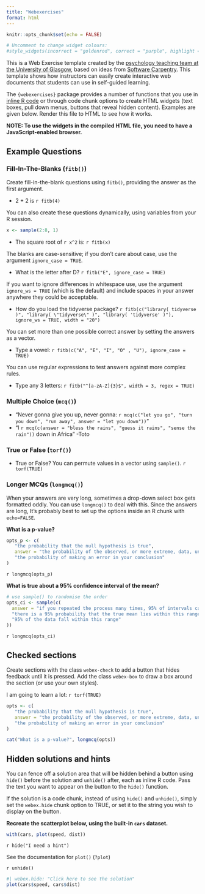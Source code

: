 ```yaml
---
title: "Webexercises"
format: html
---
```


```r
knitr::opts_chunk$set(echo = FALSE)

# Uncomment to change widget colours:
#style_widgets(incorrect = "goldenrod", correct = "purple", highlight = "firebrick")
```

This is a Web Exercise template created by the [psychology teaching team
at the University of Glasgow](http://www.psy.gla.ac.uk), based on ideas
from [Software Carpentry](https://software-carpentry.org/lessons/). This
template shows how instructors can easily create interactive web
documents that students can use in self-guided learning.

The `{webexercises}` package provides a number of functions that you use
in [inline R
code](https://github.com/rstudio/cheatsheets/raw/master/rmarkdown-2.0.pdf)
or through code chunk options to create HTML widgets (text boxes, pull
down menus, buttons that reveal hidden content). Examples are given
below. Render this file to HTML to see how it works.

**NOTE: To use the widgets in the compiled HTML file, you need to have a
JavaScript-enabled browser.**

## Example Questions

### Fill-In-The-Blanks (`fitb()`)

Create fill-in-the-blank questions using `fitb()`, providing the answer
as the first argument.

-   2 + 2 is `r fitb(4)`

You can also create these questions dynamically, using variables from
your R session.

```r
x <- sample(2:8, 1)
```

-   The square root of `r x^2` is: `r fitb(x)`

The blanks are case-sensitive; if you don't care about case, use the
argument `ignore_case = TRUE`.

-   What is the letter after D? `r fitb("E", ignore_case = TRUE)`

If you want to ignore differences in whitespace use, use the argument
`ignore_ws = TRUE` (which is the default) and include spaces in your
answer anywhere they could be acceptable.

-   How do you load the tidyverse package?
    `r fitb(c("library( tidyverse )", "library( \"tidyverse\" )", "library( 'tidyverse' )"), ignore_ws = TRUE, width = "20")`

You can set more than one possible correct answer by setting the answers
as a vector.

-   Type a vowel:
    `r fitb(c("A", "E", "I", "O" , "U"), ignore_case = TRUE)`

You can use regular expressions to test answers against more complex
rules.

-   Type any 3 letters:
    `r fitb("^[a-zA-Z]{3}$", width = 3, regex = TRUE)`

### Multiple Choice (`mcq()`)

-   "Never gonna give you up, never gonna:
    `r mcq(c("let you go", "turn you down", "run away", answer = "let you down"))`"
-   "I
    `r mcq(c(answer = "bless the rains", "guess it rains", "sense the rain"))`
    down in Africa" -Toto

### True or False (`torf()`)

-   True or False? You can permute values in a vector using `sample()`.
    `r torf(TRUE)`

### Longer MCQs (`longmcq()`)

When your answers are very long, sometimes a drop-down select box gets
formatted oddly. You can use `longmcq()` to deal with this. Since the
answers are long, It's probably best to set up the options inside an R
chunk with `echo=FALSE`.

**What is a p-value?**

```r
opts_p <- c(
   "the probability that the null hypothesis is true",
   answer = "the probability of the observed, or more extreme, data, under the assumption that the null-hypothesis is true",
   "the probability of making an error in your conclusion"
)
```

`r longmcq(opts_p)`

**What is true about a 95% confidence interval of the mean?**

```r
# use sample() to randomise the order
opts_ci <- sample(c(
  answer = "if you repeated the process many times, 95% of intervals calculated in this way contain the true mean",
  "there is a 95% probability that the true mean lies within this range",
  "95% of the data fall within this range"
))
```

`r longmcq(opts_ci)`

## Checked sections

Create sections with the class `webex-check` to add a button that hides
feedback until it is pressed. Add the class `webex-box` to draw a box
around the section (or use your own styles).

::: {.webex-check .webex-box}
I am going to learn a lot: `r torf(TRUE)`

```r
opts <- c(
   "the probability that the null hypothesis is true",
   answer = "the probability of the observed, or more extreme, data, under the assumption that the null-hypothesis is true",
   "the probability of making an error in your conclusion"
)

cat("What is a p-value?", longmcq(opts))
```
:::

## Hidden solutions and hints

You can fence off a solution area that will be hidden behind a button
using `hide()` before the solution and `unhide()` after, each as inline
R code. Pass the text you want to appear on the button to the `hide()`
function.

If the solution is a code chunk, instead of using `hide()` and
`unhide()`, simply set the `webex.hide` chunk option to TRUE, or set it
to the string you wish to display on the button.

**Recreate the scatterplot below, using the built-in `cars` dataset.**

```r
with(cars, plot(speed, dist))
```

`r hide("I need a hint")`

See the documentation for `plot()` (`?plot`)

`r unhide()`

<!-- note: you could also just set webex.hide to TRUE -->

```r
#| webex.hide: "Click here to see the solution"
plot(cars$speed, cars$dist)
```
